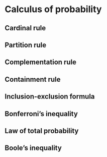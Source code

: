 # Calculus of probability

## Cardinal rule

## Partition rule

## Complementation rule

## Containment rule

## Inclusion-exclusion formula

## Bonferroni's inequality

## Law of total probability

## Boole's inequality
